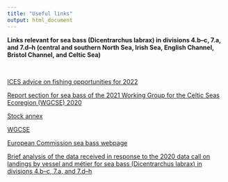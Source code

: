 ```yaml
---
title: "Useful links"
output: html_document
---
```



**Links relevant for sea bass (Dicentrarchus labrax) in divisions 4.b–c, 7.a, and 7.d–h (central and southern North Sea, Irish Sea, English Channel, Bristol Channel, and Celtic Sea)**

<br>

[ICES advice on fishing opportunities for 2022](https://www.ices.dk/sites/pub/Publication%20Reports/Advice/2021/2021/bss.27.4bc7ad-h.pdf)


[Report section for sea bass of the 2021 Working Group for the Celtic Seas Ecoregion (WGCSE) 2020](https://www.ices.dk/sites/pub/Publication%20Reports/Expert%20Group%20Report/Fisheries%20Resources%20Steering%20Group/2021/WGCSE/31_Section_29_Seabass_4bc7d_h_2021.pdf)


[Stock annex](https://www.ices.dk/sites/pub/Publication%20Reports/Stock%20Annexes/2020/bss-47_SA.pdf)


[WGCSE](https://www.ices.dk/community/groups/Pages/WGCSE.aspx)


[European Commission sea bass webpage](https://ec.europa.eu/fisheries/cfp/fishing_rules/sea-bass_en)


[Brief analysis of the data received in response to the 2020 data call on landings by vessel and métier for sea bass (Dicentrarchus labrax) in divisions 4.b–c, 7.a, and 7.d–h](http://www.ices.dk/sites/pub/Publication%20Reports/Advice/2020/2020/ts.2020.01.pdf)

<br>
